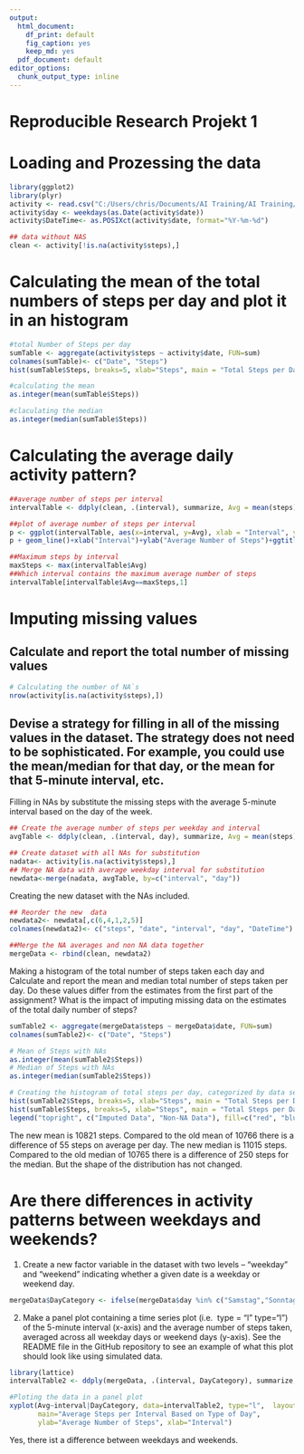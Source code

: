 ```yaml
---
output:
  html_document: 
    df_print: default
    fig_caption: yes
    keep_md: yes
  pdf_document: default
editor_options: 
  chunk_output_type: inline
---
```

Reproducible Research Projekt 1
==============================

# Loading and Prozessing the data

```r
library(ggplot2)
library(plyr)
activity <- read.csv("C:/Users/chris/Documents/AI Training/AI Training/AI_course/Reproducible_research_project_1/Data/repdata_data_activity/activity.csv")
activity$day <- weekdays(as.Date(activity$date))
activity$DateTime<- as.POSIXct(activity$date, format="%Y-%m-%d")

## data without NAS
clean <- activity[!is.na(activity$steps),]
```

# Calculating the mean of the total numbers of steps per day and plot it in an histogram

```r
#total Number of Steps per day
sumTable <- aggregate(activity$steps ~ activity$date, FUN=sum)
colnames(sumTable)<- c("Date", "Steps")
hist(sumTable$Steps, breaks=5, xlab="Steps", main = "Total Steps per Day")

#calculating the mean
as.integer(mean(sumTable$Steps))

#claculating the median
as.integer(median(sumTable$Steps))
```

# Calculating the average daily activity pattern?

```r
##average number of steps per interval
intervalTable <- ddply(clean, .(interval), summarize, Avg = mean(steps))

##plot of average number of steps per interval
p <- ggplot(intervalTable, aes(x=interval, y=Avg), xlab = "Interval", ylab="Average Number of Steps")
p + geom_line()+xlab("Interval")+ylab("Average Number of Steps")+ggtitle("Average Number of Steps per Interval")

##Maximum steps by interval
maxSteps <- max(intervalTable$Avg)
##Which interval contains the maximum average number of steps
intervalTable[intervalTable$Avg==maxSteps,1]
```

# Imputing missing values

## Calculate and report the total number of missing values 

```r
# Calculating the number of NA`s
nrow(activity[is.na(activity$steps),])
```

## Devise a strategy for filling in all of the missing values in the dataset. The strategy does not need to be sophisticated. For example, you could use the mean/median for that day, or the mean for that 5-minute interval, etc.

Filling in NAs by substitute the missing steps with the average 5-minute interval based on the day of the week.

```r
## Create the average number of steps per weekday and interval
avgTable <- ddply(clean, .(interval, day), summarize, Avg = mean(steps))

## Create dataset with all NAs for substitution
nadata<- activity[is.na(activity$steps),]
## Merge NA data with average weekday interval for substitution
newdata<-merge(nadata, avgTable, by=c("interval", "day"))
```

Creating the new dataset with the NAs included.

```r
## Reorder the new  data 
newdata2<- newdata[,c(6,4,1,2,5)]
colnames(newdata2)<- c("steps", "date", "interval", "day", "DateTime")

##Merge the NA averages and non NA data together
mergeData <- rbind(clean, newdata2)
```

Making a histogram of the total number of steps taken each day and Calculate and report the mean and median total number of steps taken per day. Do these values differ from the estimates from the first part of the assignment? What is the impact of imputing missing data on the estimates of the total daily number of steps?

```r
sumTable2 <- aggregate(mergeData$steps ~ mergeData$date, FUN=sum)
colnames(sumTable2)<- c("Date", "Steps")

# Mean of Steps with NAs
as.integer(mean(sumTable2$Steps))
# Median of Steps with NAs 
as.integer(median(sumTable2$Steps))

# Creating the histogram of total steps per day, categorized by data set to show impact
hist(sumTable2$Steps, breaks=5, xlab="Steps", main = "Total Steps per Day with NAs Fixed", col="red")
hist(sumTable$Steps, breaks=5, xlab="Steps", main = "Total Steps per Day with NAs Fixed", col="blue", add=T)
legend("topright", c("Imputed Data", "Non-NA Data"), fill=c("red", "blue") )
```

The new mean is 10821 steps. Compared to the old mean of 10766 there is a difference of 55 steps on average per day.
The new median is 11015 steps. Compared to the old median of 10765 there is a difference of 250 steps for the median.
But the shape of the distribution has not changed.

# Are there differences in activity patterns between weekdays and weekends?

1. Create a new factor variable in the dataset with two levels – “weekday” and “weekend” indicating whether a given date is a weekday or weekend day.

```r
mergeData$DayCategory <- ifelse(mergeData$day %in% c("Samstag","Sonntag"),"Weekend","Weekday")
```

2. Make a panel plot containing a time series plot (i.e. 
type = "l"\color{red}{\verb|type = "l"|}
type="l") of the 5-minute interval (x-axis) and the average number of steps taken, averaged across all weekday days or weekend days (y-axis). See the README file in the GitHub repository to see an example of what this plot should look like using simulated data.

```r
library(lattice)
intervalTable2 <- ddply(mergeData, .(interval, DayCategory), summarize, Avg = mean(steps))

#Ploting the data in a panel plot
xyplot(Avg~interval|DayCategory, data=intervalTable2, type="l",  layout = c(1,2),
       main="Average Steps per Interval Based on Type of Day", 
       ylab="Average Number of Steps", xlab="Interval")
```

Yes, there ist a difference between weekdays and weekends.


